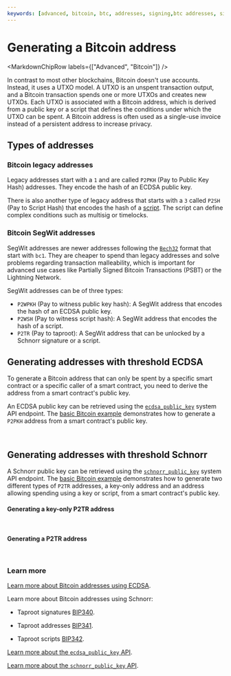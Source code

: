 ```yaml
---
keywords: [advanced, bitcoin, btc, addresses, signing,btc addresses, signing transactions]
---
```



# Generating a Bitcoin address

<MarkdownChipRow labels={["Advanced", "Bitcoin"]} />

In contrast to most other blockchains, Bitcoin doesn't use accounts. Instead, it uses a UTXO model. A UTXO is an unspent transaction output, and a Bitcoin
transaction spends one or more UTXOs and creates new UTXOs. Each UTXO is associated with a Bitcoin address, which is derived from a public key or a script that defines the conditions under which the UTXO can be spent. A Bitcoin address is often used as a single-use invoice instead of a persistent address to increase privacy.

## Types of addresses

### Bitcoin legacy addresses

Legacy addresses start with a `1` and are called `P2PKH` (Pay to Public Key Hash) addresses. They encode the hash of an ECDSA public key.

There is also another type of legacy address that starts with a `3` called `P2SH` (Pay to Script Hash) that encodes the hash of a
[script](https://en.bitcoin.it/wiki/Script). The script can define complex conditions such as multisig or timelocks.

### Bitcoin SegWit addresses

SegWit addresses are newer addresses following the [`Bech32`](https://github.com/bitcoin/bips/blob/master/bip-0173.mediawiki)
format that start with `bc1`. They are cheaper to spend than legacy addresses and solve problems regarding transaction malleability, which is important for advanced use cases like Partially Signed Bitcoin Transactions (PSBT) or the Lightning Network.

SegWit addresses can be of three types:

- `P2WPKH` (Pay to witness public key hash): A SegWit address that encodes the hash of an ECDSA public key.
- `P2WSH` (Pay to witness script hash): A SegWit address that encodes the hash of a script.
- `P2TR` (Pay to taproot): A SegWit address that can be unlocked by a Schnorr signature or a script.


## Generating addresses with threshold ECDSA

To generate a Bitcoin address that can only be spent by a specific smart contract or a specific caller of a smart contract, you need to derive the address from a smart contract's public key.

An ECDSA public key can be retrieved using the [`ecdsa_public_key`](/docs/references/ic-interface-spec#ic-ecdsa_public_key) system API endpoint. The [basic Bitcoin example](https://github.com/dfinity/examples/tree/master/motoko/basic_bitcoin) demonstrates how to generate a `P2PKH` address from a smart contract's public key.

<Tabs groupId="language">
<TabItem value="motoko" label="Motoko" default>

```motoko file=../../../../../submodules/samples/motoko/basic_bitcoin/src/basic_bitcoin/src/Main.mo#L55-L78
```

</TabItem>
<TabItem value="rust" label="Rust">

```rust file=../../../../../submodules/samples/rust/basic_bitcoin/src/basic_bitcoin/src/bitcoin_wallet/p2pkh.rs#L21-L31
```

</TabItem>
</Tabs>

## Generating addresses with threshold Schnorr

A Schnorr public key can be retrieved using the [`schnorr_public_key`](/docs/references/ic-interface-spec#ic-schnorr_public_key) system API endpoint. The [basic Bitcoin example](https://github.com/dfinity/examples/tree/master/rust/basic_bitcoin) demonstrates how to generate two different types of `P2TR` addresses, a key-only address and an address allowing spending using a key or script, from a smart contract's public key.

#### Generating a key-only P2TR address

<Tabs groupId="language">
<TabItem value="motoko" label="Motoko" default>

```motoko file=../../../../../submodules/samples/motoko/basic_bitcoin/src/basic_bitcoin/src/Main.mo#L79-L112
```

</TabItem>
<TabItem value="rust" label="Rust" default>

```rust file=../../../../../submodules/samples/rust/basic_bitcoin/src/basic_bitcoin/src/bitcoin_wallet/p2tr_key_only.rs#L20-L35
```

</TabItem>
</Tabs>

#### Generating a P2TR address

<Tabs groupId="language">
<TabItem value="motoko" label="Motoko" default>

```motoko file=../../../../../submodules/samples/motoko/basic_bitcoin/src/basic_bitcoin/src/Main.mo#L87-L120
```

</TabItem>
<TabItem value="rust" label="Rust" default>

```rust file=../../../../../submodules/samples/rust/basic_bitcoin/src/basic_bitcoin/src/bitcoin_wallet/p2tr.rs#L25-L51

```

</TabItem>
</Tabs>

### Learn more

[Learn more about Bitcoin addresses using ECDSA](https://en.bitcoin.it/wiki/Transaction#Pay-to-PubkeyHash).

Learn more about Bitcoin addresses using Schnorr:

- Taproot signatures [BIP340](https://github.com/bitcoin/bips/blob/master/bip-0340.mediawiki).

- Taproot addresses [BIP341](https://github.com/bitcoin/bips/blob/master/bip-0341.mediawiki).

- Taproot scripts [BIP342](https://github.com/bitcoin/bips/blob/master/bip-0342.mediawiki).

[Learn more about the `ecdsa_public_key` API](/docs/references/ic-interface-spec#ic-ecdsa_public_key).

[Learn more about the `schnorr_public_key` API](/docs/references/ic-interface-spec#ic-schnorr_public_key).